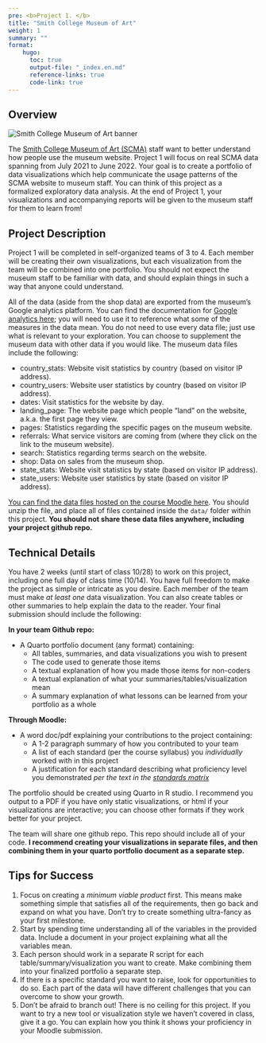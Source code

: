 ```yaml
---
pre: <b>Project 1. </b>
title: "Smith College Museum of Art"
weight: 1
summary: ""
format:
    hugo:
      toc: true
      output-file: "_index.en.md"
      reference-links: true
      code-link: true
---
```


## Overview

![](img/scma.png "Smith College Museum of Art banner")

The [Smith College Museum of Art (SCMA)](https://scma.smith.edu/) staff want to better understand how people use the museum website. Project 1 will focus on real SCMA data spanning from July 2021 to June 2022. Your goal is to create a portfolio of data visualizations which help communicate the usage patterns of the SCMA website to museum staff. You can think of this project as a formalized exploratory data analysis. At the end of Project 1, your visualizations and accompanying reports will be given to the museum staff for them to learn from!

## Project Description

Project 1 will be completed in self-organized teams of 3 to 4. Each member will be creating their own visualizations, but each visualization from the team will be combined into one portfolio. You should not expect the museum staff to be familiar with data, and should explain things in such a way that anyone could understand.

All of the data (aside from the shop data) are exported from the museum’s Google analytics platform. You can find the documentation for [Google analytics here](https://support.google.com/analytics); you will need to use it to reference what some of the measures in the data mean. You do not need to use every data file; just use what is relevant to your exploration. You can choose to supplement the museum data with other data if you would like. The museum data files include the following:

* country_stats: Website visit statistics by country (based on visitor IP address).
* country_users: Website user statistics by country (based on visitor IP address).
* dates: Visit statistics for the website by day.
* landing_page: The website page which people “land” on the website, a.k.a. the first page they view.
* pages: Statistics regarding the specific pages on the museum website.
* referrals: What service visitors are coming from (where they click on the link to the museum website). 
* search: Statistics regarding terms search on the website.
* shop: Data on sales from the museum shop. 
* state_stats: Website visit statistics by state (based on visitor IP address).
* state_users: Website user statistics by state (based on visitor IP address).

[You can find the data files hosted on the course Moodle here](https://moodle.smith.edu/mod/resource/view.php?id=954407). You should unzip the file, and place all of files contained inside the `data/` folder within this project. **You should not share these data files anywhere, including your project github repo.**

## Technical Details

You have 2 weeks (until start of class 10/28) to work on this project, including one full day of class time (10/14). You have full freedom to make the project as simple or intricate as you desire. Each member of the team must make *at least one* data visualization. You can also create tables or other summaries to help explain the data to the reader. Your final submission should include the following:

**In your team Github repo:**

* A Quarto portfolio document (any format) containing:
  + All tables, summaries, and data visualizations you wish to present
  + The code used to generate those items
  + A textual explanation of how you made those items for non-coders
  + A textual explanation of what your summaries/tables/visualization mean
  + A summary explanation of what lessons can be learned from your portfolio as a whole

**Through Moodle:**

* A word doc/pdf explaining your contributions to the project containing:
  + A 1-2 paragraph summary of how you contributed to your team
  + A list of each standard (per the course syllabus) you *individually* worked with in this project
  + A justification for each standard describing what proficiency level you demonstrated *per the text in the [standards matrix](https://intro-to-data-science-template.github.io/intro_to_data_science_reader/syllabus/#standards)* 

The portfolio should be created using Quarto in R studio. I recommend you output to a PDF if you have only static visualizations, or html if your visualizations are interactive; you can choose other formats if they work better for your project.

The team will share one github repo. This repo should include all of your code. **I recommend creating your visualizations in separate files, and then combining them in your quarto portfolio document as a separate step.**

## Tips for Success

1. Focus on creating a *minimum viable product* first. This means make something simple that satisfies all of the requirements, then go back and expand on what you have. Don't try to create something ultra-fancy as your first milestone.
2. Start by spending time understanding all of the variables in the provided data. Include a document in your project explaining what all the variables mean.
3. Each person should work in a separate R script for each table/summary/visualization you want to create. Make combining them into your finalized portfolio a separate step.
4. If there is a specific standard you want to raise, look for opportunities to do so. Each part of the data will have different challenges that you can overcome to show your growth.
5. Don't be afraid to branch out! There is no ceiling for this project. If you want to try a new tool or visualization style we haven't covered in class, give it a go. You can explain how you think it shows your proficiency in your Moodle submission. 

